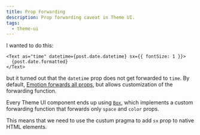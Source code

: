 ```yaml
---
title: Prop Forwarding
description: Prop forwarding caveat in Theme UI.
tags:
  - theme-ui
---
```


I wanted to do this:

```
<Text as="time" datetime={post.date.datetime} sx={{ fontSize: 1 }}>
  {post.date.formatted}
</Text>
```

but it turned out that the `datetime` prop does not get forwarded to `time`. By
default,
[Emotion forwards all props](https://emotion.sh/docs/styled#customizing-prop-forwarding),
but allows customization of the forwarding function.

Every Theme UI component ends up using
[`Box`](https://github.com/system-ui/theme-ui/blob/master/packages/components/src/Box.js),
which implements a custom forwarding function that forwards only `space` and
`color` props.

This means that we need to use the custum pragma to add `sx` prop to native HTML
elements.
